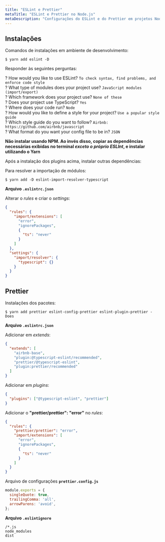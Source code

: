 ```yaml
---
title: "ESLint e Prettier"
metaTitle: "ESLint e Prettier no Node.js"
metaDescription: "Configurações do ESLint e do Prettier em projetos Node.js"
---
```


## Instalações

Comandos de instalações em ambiente de desenvolvimento:

```shell
$ yarn add eslint -D
```

Responder às seguintes perguntas:

? How would you like to use ESLint? `To check syntax, find problems, and enforce code style`  
? What type of modules does your project use? `JavaScript modules (import/export)`  
? Which framework does your project use? `None of these`  
? Does your project use TypeScript? `Yes`  
? Where does your code run? `Node`  
? How would you like to define a style for your project? `Use a popular style guide`  
? Which style guide do you want to follow? `Airbnb: https://github.com/airbnb/javascript`  
? What format do you want your config file to be in? `JSON`

**Não instalar usando NPM. Ao invés disso, copiar as dependências necessárias exibidas no terminal _exceto o próprio ESLInt_, e instalar utilizando o Yarn**

Após a instalação dos plugins acima, instalar outras dependências:

Para resolver a importação de módulos:

```shell
$ yarn add -D eslint-import-resolver-typescript
```

**Arquivo `.eslintrc.json`**

Alterar o _rules_ e criar o _settings_:

```json
{
  "rules": {
    "import/extensions": [
      "error",
      "ignorePackages",
      {
        "ts": "never"
      }
    ]
  },
  "settings": {
    "import/resolver": {
      "typescript": {}
    }
  }
}
```

## Prettier

Instalações dos pacotes:

```shell
$ yarn add prettier eslint-config-prettier eslint-plugin-prettier -Does
```

**Arquivo `.eslintrc.json`**

Adicionar em _extends_:

```json
{
  "extends": [
    "airbnb-base",
    "plugin:@typescript-eslint/recommended",
    "prettier/@typescript-eslint",
    "plugin:prettier/recommended"
  ]
}
```

Adicionar em _plugins_:

```json
{
  "plugins": ["@typescript-eslint", "prettier"]
}
```

Adicionar o **"prettier/prettier": "error"** no _rules_:

```json
{
  "rules": {
    "prettier/prettier": "error",
    "import/extensions": [
      "error",
      "ignorePackages",
      {
        "ts": "never"
      }
    ]
  }
}
```

Arquivo de configurações **`prettier.config.js`**

```js
module.exports = {
  singleQuote: true,
  trailingComma: 'all',
  arrowParens: 'avoid',
};
```

**Arquivo `.eslintignore`**

```console
/*.js
node_modules
dist
```
